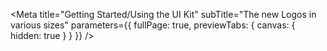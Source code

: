 
<Meta
  title="Getting Started/Using the UI Kit"
  subTitle="The new Logos in various sizes"
  parameters={{ fullPage: true, previewTabs: { canvas: { hidden: true } } }}
/>
